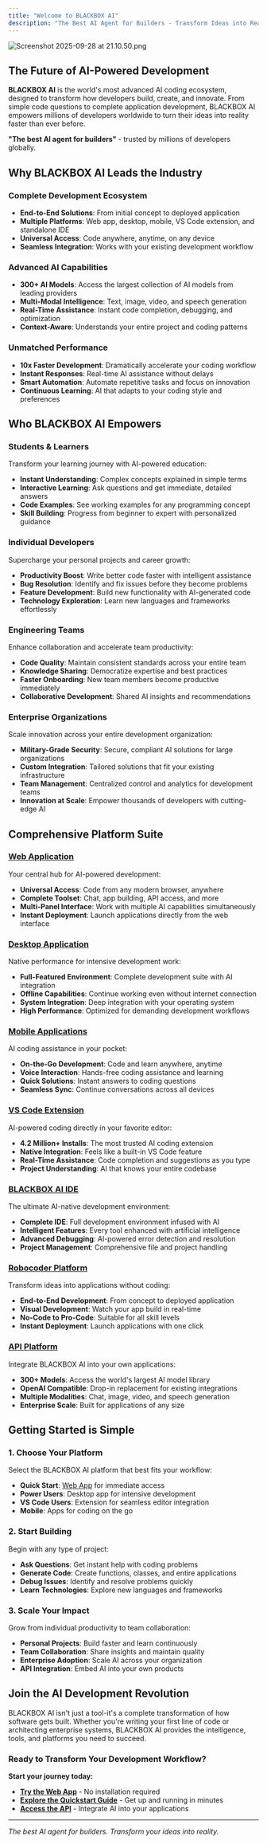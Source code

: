 ```yaml
---
title: "Welcome to BLACKBOX AI"
description: "The Best AI Agent for Builders - Transform Ideas into Reality"
---
```


![Screenshot 2025-09-28 at 21.10.50.png](/images/Screenshot2025-09-28at21.10.50.png)

## The Future of AI-Powered Development

**BLACKBOX AI** is the world's most advanced AI coding ecosystem, designed to transform how developers build, create, and innovate. From simple code questions to complete application development, BLACKBOX AI empowers millions of developers worldwide to turn their ideas into reality faster than ever before.

**"The best AI agent for builders"** - trusted by millions of developers globally.

## Why BLACKBOX AI Leads the Industry

### **Complete Development Ecosystem**

- **End-to-End Solutions**: From initial concept to deployed application
- **Multiple Platforms**: Web app, desktop, mobile, VS Code extension, and standalone IDE
- **Universal Access**: Code anywhere, anytime, on any device
- **Seamless Integration**: Works with your existing development workflow

### **Advanced AI Capabilities**

- **300+ AI Models**: Access the largest collection of AI models from leading providers
- **Multi-Modal Intelligence**: Text, image, video, and speech generation
- **Real-Time Assistance**: Instant code completion, debugging, and optimization
- **Context-Aware**: Understands your entire project and coding patterns

### **Unmatched Performance**

- **10x Faster Development**: Dramatically accelerate your coding workflow
- **Instant Responses**: Real-time AI assistance without delays
- **Smart Automation**: Automate repetitive tasks and focus on innovation
- **Continuous Learning**: AI that adapts to your coding style and preferences

## Who BLACKBOX AI Empowers

### **Students & Learners**

Transform your learning journey with AI-powered education:

- **Instant Understanding**: Complex concepts explained in simple terms
- **Interactive Learning**: Ask questions and get immediate, detailed answers
- **Code Examples**: See working examples for any programming concept
- **Skill Building**: Progress from beginner to expert with personalized guidance

### **Individual Developers**

Supercharge your personal projects and career growth:

- **Productivity Boost**: Write better code faster with intelligent assistance
- **Bug Resolution**: Identify and fix issues before they become problems
- **Feature Development**: Build new functionality with AI-generated code
- **Technology Exploration**: Learn new languages and frameworks effortlessly

### **Engineering Teams**

Enhance collaboration and accelerate team productivity:

- **Code Quality**: Maintain consistent standards across your entire team
- **Knowledge Sharing**: Democratize expertise and best practices
- **Faster Onboarding**: New team members become productive immediately
- **Collaborative Development**: Shared AI insights and recommendations

### **Enterprise Organizations**

Scale innovation across your entire development organization:

- **Military-Grade Security**: Secure, compliant AI solutions for large organizations
- **Custom Integration**: Tailored solutions that fit your existing infrastructure
- **Team Management**: Centralized control and analytics for development teams
- **Innovation at Scale**: Empower thousands of developers with cutting-edge AI

## Comprehensive Platform Suite

### [**Web Application**](/features/web-app)

Your central hub for AI-powered development:

- **Universal Access**: Code from any modern browser, anywhere
- **Complete Toolset**: Chat, app building, API access, and more
- **Multi-Panel Interface**: Work with multiple AI capabilities simultaneously
- **Instant Deployment**: Launch applications directly from the web interface

### [**Desktop Application**](/features/desktop-agent/introduction)

Native performance for intensive development work:

- **Full-Featured Environment**: Complete development suite with AI integration
- **Offline Capabilities**: Continue working even without internet connection
- **System Integration**: Deep integration with your operating system
- **High Performance**: Optimized for demanding development workflows

### [**Mobile Applications**](/features/mobile-app)

AI coding assistance in your pocket:

- **On-the-Go Development**: Code and learn anywhere, anytime
- **Voice Interaction**: Hands-free coding assistance and learning
- **Quick Solutions**: Instant answers to coding questions
- **Seamless Sync**: Continue conversations across all devices

### [**VS Code Extension**](/features/vscode-agent/introduction)

AI-powered coding directly in your favorite editor:

- **4.2 Million+ Installs**: The most trusted AI coding extension
- **Native Integration**: Feels like a built-in VS Code feature
- **Real-Time Assistance**: Code completion and suggestions as you type
- **Project Understanding**: AI that knows your entire codebase

### [**BLACKBOX AI IDE**](/features/blackbox-ide)

The ultimate AI-native development environment:

- **Complete IDE**: Full development environment infused with AI
- **Intelligent Features**: Every tool enhanced with artificial intelligence
- **Advanced Debugging**: AI-powered error detection and resolution
- **Project Management**: Comprehensive file and project handling

### [**Robocoder Platform**](/features/robocoder/introduction)

Transform ideas into applications without coding:

- **End-to-End Development**: From concept to deployed application
- **Visual Development**: Watch your app build in real-time
- **No-Code to Pro-Code**: Suitable for all skill levels
- **Instant Deployment**: Launch applications with one click

### [**API Platform**](/api-reference/introduction)

Integrate BLACKBOX AI into your own applications:

- **300+ Models**: Access the world's largest AI model library
- **OpenAI Compatible**: Drop-in replacement for existing integrations
- **Multiple Modalities**: Chat, image, video, and speech generation
- **Enterprise Scale**: Built for applications of any size

## Getting Started is Simple

### **1. Choose Your Platform**

Select the BLACKBOX AI platform that best fits your workflow:

- **Quick Start**: [Web App](https://www.blackbox.ai) for immediate access
- **Power Users**: Desktop app for intensive development
- **VS Code Users**: Extension for seamless editor integration
- **Mobile**: Apps for coding on the go

### **2. Start Building**

Begin with any type of project:

- **Ask Questions**: Get instant help with coding problems
- **Generate Code**: Create functions, classes, and entire applications
- **Debug Issues**: Identify and resolve problems quickly
- **Learn Technologies**: Explore new languages and frameworks

### **3. Scale Your Impact**

Grow from individual productivity to team collaboration:

- **Personal Projects**: Build faster and learn continuously
- **Team Collaboration**: Share insights and maintain quality
- **Enterprise Adoption**: Scale AI across your organization
- **API Integration**: Embed AI into your own products

## Join the AI Development Revolution

BLACKBOX AI isn't just a tool-it's a complete transformation of how software gets built. Whether you're writing your first line of code or architecting enterprise systems, BLACKBOX AI provides the intelligence, tools, and platforms you need to succeed.

### **Ready to Transform Your Development Workflow?**

**Start your journey today:**

- [**Try the Web App**](https://www.blackbox.ai) - No installation required
- [**Explore the Quickstart Guide**](/quickstart) - Get up and running in minutes
- [**Access the API**](/api-reference/introduction) - Integrate AI into your applications

---

_The best AI agent for builders. Transform your ideas into reality._